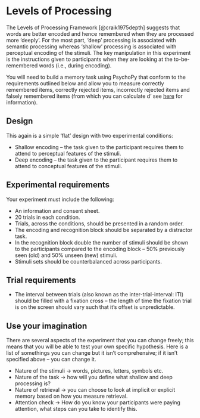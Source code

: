 # Levels of Processing

The Levels of Processing Framework [@craik1975depth] suggests that words are better encoded and hence remembered when they are processed more 'deeply'. For the most part, 'deep' processing is associated with semantic processing whereas 'shallow' processing is associated with perceptual encoding of the stimuli. The key manipulation in this experiment is the instructions given to participants when they are looking at the to-be-remembered words (i.e., during encoding).

You will need to build a memory task using PsychoPy that conform to the requirements outlined below and allow you to measure correctly remembered items, correctly rejected items, incorrectly rejected items and falsely remembered items (from which you can calculate d' see [here](https://dictionary.apa.org/d-prime) for information).

## Design

This again is a simple 'flat' design with two experimental conditions:

-   Shallow encoding -- the task given to the participant requires them to attend to perceptual features of the stimuli.
-   Deep encoding -- the task given to the participant requires them to attend to conceptual features of the stimuli.

## Experimental requirements

Your experiment must include the following:

-   An information and consent sheet.
-   20 trials in each condition.
-   Trials, across the conditions, should be presented in a random order.
-   The encoding and recognition block should be separated by a distractor task.
-   In the recognition block double the number of stimuli should be shown to the participants compared to the encoding block -- 50% previously seen (old) and 50% unseen (new) stimuli.
-   Stimuli sets should be counterbalanced across participants.

## Trial requirements

-   The interval between trials (also known as the inter-trial-interval: ITI) should be filled with a fixation cross -- the length of time the fixation trial is on the screen should vary such that it's offset is unpredictable.

## Use your imagination

There are several aspects of the experiment that you can change freely; this means that you will be able to test your own specific hypothesis. Here is a list of somethings you can change but it isn't comprehensive; if it isn't specified above -- you can change it.

-   Nature of the stimuli -\> words, pictures, letters, symbols etc.
-   Nature of the task -\> how will you define what shallow and deep processing is?
-   Nature of retrieval -\> you can choose to look at implicit or explicit memory based on how you measure retrieval.
-   Attention check -\> How do you know your participants were paying attention, what steps can you take to identify this.
